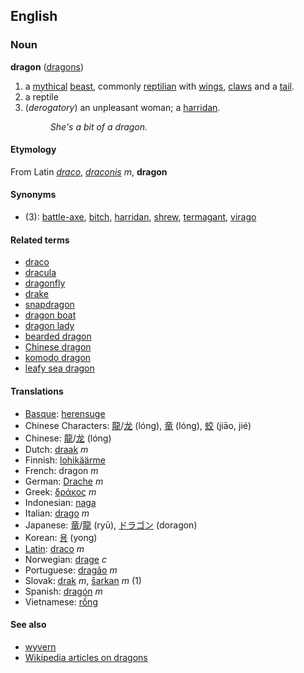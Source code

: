 ==English==
===Noun===
'''dragon''' ([[dragons]])

#a [[mythical]] [[beast]], commonly [[reptilian]] with [[wings]], [[claws]] and a [[tail]].
#a reptile
#(''derogatory'') an unpleasant woman; a [[harridan]].
#:''She's a bit of a dragon.''

====Etymology====
From Latin ''[[draco]]'', ''[[draconis]]'' ''m'', '''dragon''' 

====Synonyms====
*(3): [[battle-axe]], [[bitch]], [[harridan]], [[shrew]], [[termagant]], [[virago]]

====Related terms====
*[[draco]]
*[[dracula]]
*[[dragonfly]]
*[[drake]]
*[[snapdragon]]
*[[dragon boat]]
*[[dragon lady]]
*[[bearded dragon]]
*[[Chinese dragon]]
*[[komodo dragon]]
*[[leafy sea dragon]]

====Translations====
*[[Basque]]: [[herensuge]]
*Chinese Characters: [[龍]]/[[龙]] (lóng), [[竜]] (lóng), [[蛟]] (jiāo, jié)
*Chinese: [[龍]]/[[龙]] (lóng)
*Dutch: [[draak]] ''m''
*Finnish: [[lohikäärme]]
*French: dragon ''m''
*German: [[Drache]] ''m''
*Greek: [[δράκος]] ''m''
*Indonesian: [[naga]]
*Italian: [[drago]] ''m''
*Japanese: [[竜]]/[[龍]] (ryū), [[ドラゴン]] (doragon)
*Korean: [[용]] (yong)
*[[Latin]]: [[draco]] ''m''
*Norwegian: [[drage]] ''c''
*Portuguese: [[dragão]] ''m''
*Slovak: [[drak]] ''m'', [[šarkan]] ''m'' (1)
*Spanish: [[dragón]] ''m''
*Vietnamese: [[rồng]]

====See also====
*[[wyvern]]
*[[en:dragon|Wikipedia articles on dragons]]